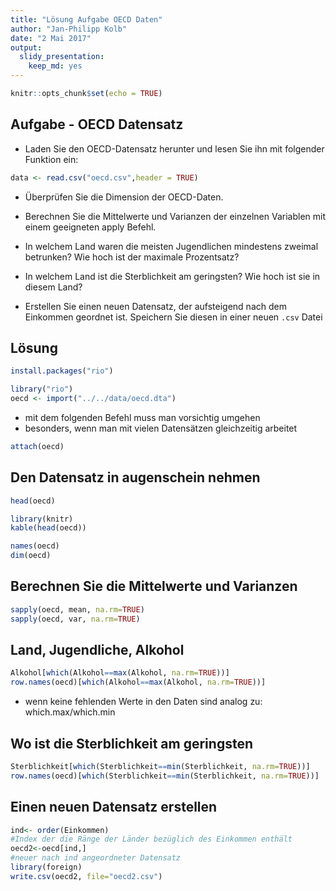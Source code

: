 ```yaml
---
title: "Lösung Aufgabe OECD Daten"
author: "Jan-Philipp Kolb"
date: "2 Mai 2017"
output: 
  slidy_presentation: 
    keep_md: yes
---
```


```r
knitr::opts_chunk$set(echo = TRUE)
```

## Aufgabe - OECD Datensatz

- Laden Sie den OECD-Datensatz herunter und lesen Sie ihn mit folgender Funktion ein:

```r
data <- read.csv("oecd.csv",header = TRUE)
```

- Überprüfen Sie die Dimension der OECD-Daten.

- Berechnen Sie die Mittelwerte und Varianzen der einzelnen
Variablen mit einem geeigneten apply Befehl.

- In welchem Land waren die meisten Jugendlichen mindestens
zweimal betrunken? Wie hoch ist der maximale Prozentsatz?

- In welchem Land ist die Sterblichkeit am geringsten? Wie
hoch ist sie in diesem Land?

- Erstellen Sie einen neuen Datensatz, der aufsteigend nach
dem Einkommen geordnet ist. Speichern Sie diesen in einer
neuen `.csv` Datei


## Lösung

```r
install.packages("rio")
```


```r
library("rio")
oecd <- import("../../data/oecd.dta")
```

- mit dem folgenden Befehl muss man vorsichtig umgehen
- besonders, wenn man mit vielen Datensätzen gleichzeitig arbeitet

```r
attach(oecd)
```

## Den Datensatz in augenschein nehmen

```r
head(oecd)
```

```r
library(knitr)
kable(head(oecd))
```

```r
names(oecd)
dim(oecd)
```

## Berechnen Sie die Mittelwerte und Varianzen

```r
sapply(oecd, mean, na.rm=TRUE)
sapply(oecd, var, na.rm=TRUE)
```


## Land, Jugendliche, Alkohol

```r
Alkohol[which(Alkohol==max(Alkohol, na.rm=TRUE))]
row.names(oecd)[which(Alkohol==max(Alkohol, na.rm=TRUE))]
```

-  wenn keine fehlenden Werte in den Daten sind analog zu: which.max/which.min


## Wo ist die Sterblichkeit am geringsten

```r
Sterblichkeit[which(Sterblichkeit==min(Sterblichkeit, na.rm=TRUE))]
row.names(oecd)[which(Sterblichkeit==min(Sterblichkeit, na.rm=TRUE))]
```

## Einen neuen Datensatz erstellen

```r
ind<- order(Einkommen)    
#Index der die Ränge der Länder bezüglich des Einkommen enthält
oecd2<-oecd[ind,]
#neuer nach ind angeordneter Datensatz
library(foreign)
write.csv(oecd2, file="oecd2.csv")
```

